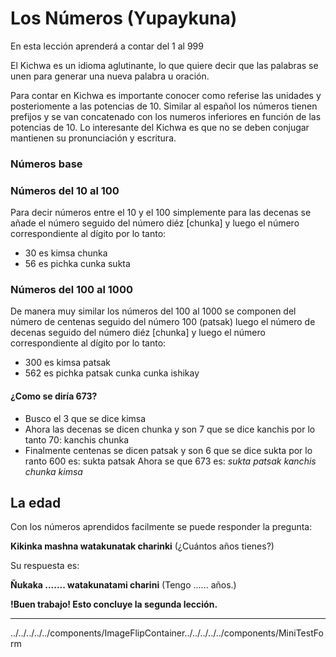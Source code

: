 
# Los Números (Yupaykuna)
 
En esta lección aprenderá a contar del 1 al 999

El Kichwa es un idioma aglutinante, lo que quiere decir que las palabras se unen para generar una nueva palabra u 
oración. 

Para contar en Kichwa es importante conocer como referise las unidades y posteriomente a las potencias de 10.
Similar al español los números tienen prefijos y se van concatenado con los numeros inferiores en función de las 
potencias de 10. Lo interesante del Kichwa es que no se deben conjugar mantienen su pronunciación y escritura. 
### Números base 
<ImageFlipContainer lecture="numbers" sort="value" />
    
### Números del 10 al 100
Para decir números entre el 10 y el 100 simplemente para las decenas se añade el número seguido del número diéz 
[chunka] y luego el número correspondiente al dígito por lo tanto:

- 30 es kimsa chunka 
- 56 es pichka cunka sukta


### Números del 100 al 1000
De manera muy similar los números del 100 al 1000 se componen del número de centenas seguido del número 100 (patsak)
luego el número de decenas seguido del número diéz [chunka] y luego el número correspondiente al dígito por lo tanto:

- 300 es kimsa patsak 
- 562 es pichka patsak cunka cunka ishikay

#### ¿Como se diría 673?
- Busco el 3 que se dice kimsa
- Ahora las decenas se dicen chunka y son 7 que se dice kanchis por lo tanto 70: kanchis chunka
- Finalmente centenas se dicen patsak y son 6 que se dice sukta por lo ranto 600 es: sukta patsak
Ahora se que 673 es: *sukta patsak kanchis chunka kimsa*



## La edad
Con los números aprendidos facilmente se puede responder la pregunta:

**Kikinka mashna watakunatak charinki** (¿Cuántos años tienes?)


Su respuesta es:


**Ñukaka ....... watakunatami charini** (Tengo ...... años.)


**!Buen trabajo! Esto concluye la segunda lección.**
<hr />
<MiniTestForm lecture="numbers" />../../../../../components/ImageFlipContainer../../../../../components/MiniTestForm